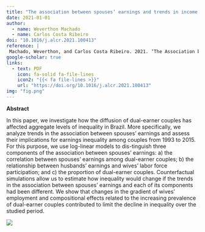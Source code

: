 ```yaml
---
title: "The association between spouses’ earnings and trends in income inequality in Brazil (1993 – 2015)"
date: 2021-01-01
author:
  - name: Weverthon Machado
  - name: Carlos Costa Ribeiro
doi: "10.1016/j.alcr.2021.100413"
reference: | 
 Machado, Weverthon, and Carlos Costa Ribeiro. 2021. ‘The Association between Spouses’ Earnings and Trends in Income Inequality in Brazil (1993 – 2015)’. Advances in Life Course Research, no. 100413. https://doi.org/10.1016/j.alcr.2021.100413.
google-scholar: true
links: 
  - text: PDF
    icon: fa-solid fa-file-lines
    icon2: "{{< fa file-lines >}}"
    url: "https://doi.org/10.1016/j.alcr.2021.100413"
img: "fig.png"
---
```


**Abstract** 

::: {layout-ncol=2}

In this paper, we investigate how the diffusion of dual-earner couples has affected aggregate levels of inequality in Brazil. More specifically, we analyze trends in the association between spouses’ earnings and assess their implications for earnings inequality among couples from 1993 to 2015. For this purpose, we use log-linear models to dis-tinguish three components of the association between spouses’ earnings: a) the correlation between spouses’ earnings among dual-earner couples; b) the relationship between husbands’ earnings and wives’ labor force participation; and c) the proportion of dual-earner couples. Counterfactual simulations allow us to estimate how inequality would change if the trends in the association between spouses’ earnings and each of its components had been different. We show that changes in the gradient of wives’ employment and compositional effects related to the increasing prevalence of dual-earner couples contributed to limit the decline in inequality over the studied period.


![](fig.png)
:::
